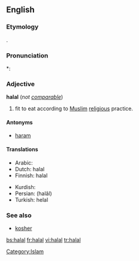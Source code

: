 ==English==
{{wikipedia}}

===Etymology===
{{etyl|ar}} {{Arab|[[حلال]]}}.

===Pronunciation===
*: {{rhymes|ɑːl}}

===Adjective===
'''halal''' (''not [[comparable]]'')

# {{context|of food}} fit to eat according to [[Muslim]] [[religious]] practice.

====Antonyms====
* [[haram]]

====Translations====
{{top}}
* Arabic: {{Arab|[[حلال]]}}
* Dutch: halal
* Finnish: halal
{{mid}}
* Kurdish: {{KUchar|[[حه‌ڵاڵ]]}}
* Persian: {{fa-Arab|[[حلال]]}} (halâl)
* Turkish: helal
{{bottom}}

===See also===
* [[kosher]]

[[Category:Islam]]

[[bs:halal]]
[[fr:halal]]
[[vi:halal]]
[[tr:halal]]